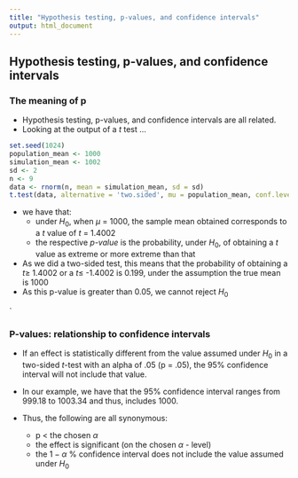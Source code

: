 ```yaml
---
title: "Hypothesis testing, p-values, and confidence intervals"
output: html_document
---
```


## Hypothesis testing, p-values, and confidence intervals

### The meaning of p

* Hypothesis testing, p-values, and confidence intervals are all related.
* Looking at the output of a $t$ test ...

```r
set.seed(1024)
population_mean <- 1000
simulation_mean <- 1002
sd <- 2
n <- 9
data <- rnorm(n, mean = simulation_mean, sd = sd)
t.test(data, alternative = 'two.sided', mu = population_mean, conf.level = 0.95)
```

* we have that:
    + under $H_0$, when $\mu$ = 1000, the sample mean obtained corresponds to a $t$ value of $t$ = 1.4002
    + the respective _p-value_ is the probability, under $H_0$, of obtaining a $t$ value as extreme or more extreme than that
* As we did a two-sided test, this means that the probability of obtaining a $t \ge$ 1.4002 or a $t \le$ -1.4002 is 0.199, under the assumption the true mean is 1000
* As this p-value is greater than 0.05, we cannot reject $H_0$

`

### P-values: relationship to confidence intervals

* If an effect is statistically different from the value assumed under $H_0$ in a two-sided $t$-test with an alpha of .05 (p = .05), the 95% confidence interval will not include that value.
* In our example, we have that the 95% confidence interval ranges from 999.18 to 1003.34 and thus, includes 1000.

* Thus, the following are all synonymous:

    + p < the chosen $\alpha$
    + the effect is significant (on the chosen $\alpha$ - level)
    + the $1-\alpha$ % confidence interval does not include the value assumed under $H_0$
    
